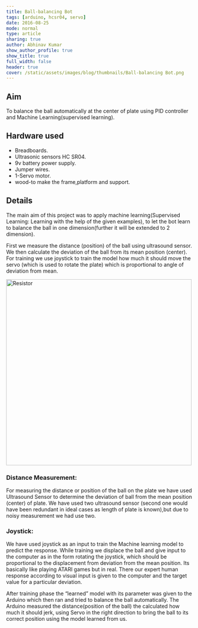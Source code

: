 ```yaml
---
title: Ball-balancing Bot
tags: [arduino, hcsr04, servo]
date: 2016-08-25
mode: normal
type: article
sharing: true
author: Abhinav Kumar
show_author_profile: true
show_title: true
full_width: false
header: true
cover: /static/assets/images/blog/thumbnails/Ball-balancing Bot.png
---
```


## Aim

To balance the ball automatically at the center of plate using PID controller and Machine Learning(supervised learning).

## Hardware used

- Breadboards.
- Ultrasonic sensors HC SR04.
- 9v battery power supply.
- Jumper wires.
- 1-Servo motor.
- wood-to make the frame,platform and support.

## Details

The main aim of this project was to apply machine learning(Supervised Learning: Learning with the help of the given examples), to let the bot learn to balance the ball in one dimension(further it will be extended to 2 dimension).

First we measure the distance (position) of the ball using ultrasound sensor. We then calculate the deviation of the ball from its mean position (center). For training we use joystick to train the model how much it should move the servo (which is used to rotate the plate) which is proportional to angle of deviation from mean.

<Image
  src="/static/assets/images/blog/thumbnails/Ball-balancing Bot.png"
  alt="Resistor"
  width="500"
  height="500"
/>

### Distance Measurement:

For measuring the distance or position of the ball on the plate we have used Ultrasound Sensor to determine the deviation of ball from the mean position (center) of plate. We have used two ultrasound sensor (second one would have been redundant in ideal cases as length of plate is known),but due to noisy measurement we had use two.

### Joystick:

We have used joystick as an input to train the Machine learning model to predict the response. While training we displace the ball and give input to the computer as in the form rotating the joystick, which should be proportional to the displacement from deviation from the mean position. Its basically like playing ATARI games but in real. There our expert human response according to visual input is given to the computer and the target value for a particular deviation.

After training phase the “learned” model with its parameter was given to the Arduino which then ran and tried to balance the ball automatically. The Arduino measured the distance(position of the ball) the calculated how much it should jerk, using Servo in the right direction to bring the ball to its correct position using the model learned from us.

<EmbedItem url="https://www.youtube.com/embed/37u1pUv5rH4" />
